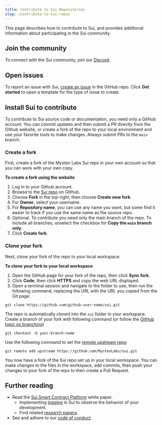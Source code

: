 ```yaml
---
title: Contribute to Sui Repositories
slug: /contribute-to-sui-repos
---
```


This page describes how to contribute to Sui, and provides additional information about participating in the Sui community.

## Join the community

To connect with the Sui community, join our [Discord](https://discord.gg/sui).

## Open issues

To report an issue with Sui, [create an issue](https://github.com/MystenLabs/sui/issues/new/choose) in the GitHub repo. Click **Get started** to open a template for the type of issue to create.

## Install Sui to contribute

To contribute to Sui source code or documentation, you need only a GitHub account. You can commit updates and then submit a PR directly from the Github website, or create a fork of the repo to your local environment and use your favorite tools to make changes. Always submit PRs to the `main` branch.

### Create a fork

First, create a fork of the Mysten Labs Sui repo in your own account so that you can work with your own copy.

**To create a fork using the website**

1.  Log in to your Github account.
2.  Browse to the [Sui repo](https://github.com/MystenLabs/sui) on GitHub.
3.  Choose **Fork** in the top-right, then choose **Create new fork**.
4.  For **Owner**, select your username.
5.  For **Repository name**, you can use any name you want, but some find it easier to track if you use the same name as the source repo.
6.  Optional. To contribute you need only the main branch of the repo. To include all branches, unselect the checkbox for **Copy the `main` branch only**.
7.  Click **Create fork**.

### Clone your fork

Next, clone your fork of the repo to your local workspace.

**To clone your fork to your local workspace**

1.  Open the GitHub page for your fork of the repo, then click **Sync fork**.
2.  Click **Code**, then click **HTTPS** and copy the web URL displayed.
3.  Open a terminal session and navigate to the folder to use, then run the following command, replacing the URL with the URL you copied from the Git page:

`git clone https://github.com/github-user-name/sui.git`

The repo is automatically cloned into the `sui` folder in your workspace.
Create a branch of your fork with following command (or follow the [GitHub topic on branching](https://docs.github.com/en/pull-requests/collaborating-with-pull-requests/proposing-changes-to-your-work-with-pull-requests/creating-and-deleting-branches-within-your-repository))

`git checkout -b your-branch-name`

Use the following command to set the [remote upstream repo](https://docs.github.com/en/pull-requests/collaborating-with-pull-requests/working-with-forks/configuring-a-remote-repository-for-a-fork):

`git remote add upstream https://github.com/MystenLabs/sui.git`

You now have a fork of the Sui repo set up in your local workspace. You can make changes to the files in the workspace, add commits, then push your changes to your fork of the repo to then create a Pull Request.

## Further reading

-   Read the [Sui Smart Contract Platform](https://github.com/MystenLabs/sui/blob/main/doc/paper/tokenomics.pdf/) white paper.
    -   Implementing [logging](../contribute/nodes/observability.mdx) in Sui to observe the behavior of your development.
    -   Find related [research papers](../reference/sui-framework/research-papers.mdx).
-   See and adhere to our [code of conduct](../contribute/code-of-conduct.mdx).
